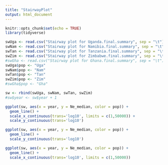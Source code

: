 ---
title: "StairwayPlot"
output: html_document
---

```{r setup, include=FALSE}
knitr::opts_chunk$set(echo = TRUE)
library(tidyverse)
```

```{r}
swUga <- read.csv("Stairway plot for Uganda.final.summary", sep = "\t")
swNam <- read.csv("Stairway plot for Namibia.final.summary", sep = "\t")
swTan <- read.csv("Stairway plot for Tanzania.final.summary", sep = "\t")
swZim <- read.csv("Stairway plot for Zimbabwe.final.summary", sep = "\t")
#swGha <- read.csv("Stairway plot for Ghana.final.summary", sep = "\t")
swUga$pop <- "Uga"
swNam$pop <- "Nam"
swTan$pop <- "Tan"
swZim$pop <- "Zim"
#swGha$pop <- "Gha"

sw <- rbind(swUga, swNam, swTan, swZim)
#sw$year <- sw$year + 1

ggplot(sw, aes(x = year, y = Ne_median, color = pop)) +
  geom_line() +
  scale_x_continuous(trans='log10', limits = c(1,50000)) +
  scale_y_continuous(trans='log10')

ggplot(sw, aes(x = year, y = Ne_median, color = pop)) +
  geom_line() +
  scale_y_continuous(trans='log10')

ggplot(sw, aes(x = year, y = Ne_median, color = pop)) +
  geom_line() +
  scale_x_continuous(trans='log10', limits = c(1,50000))


```

